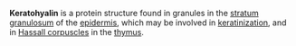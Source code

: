 {{copy to wiktionary}} 
{{Unreferenced|date=November 2007}}
'''Keratohyalin''' is a protein structure found in granules in the [[stratum granulosum]] of the [[epidermis]], which may be involved in [[keratinization]], and in [[Hassall corpuscles]] in the [[thymus]].

{{med-stub}}